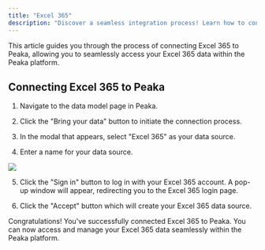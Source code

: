 ```yaml
---
title: "Excel 365"
description: "Discover a seamless integration process! Learn how to connect Excel 365 to Peaka effortlessly for streamlined transactions."
---
```


This article guides you through the process of connecting Excel 365 to Peaka, allowing you to seamlessly access your Excel 365 data within the Peaka platform.

## Connecting Excel 365 to Peaka

1. Navigate to the data model page in Peaka.

2. Click the "Bring your data" button to initiate the connection process.

3. In the modal that appears, select "Excel 365" as your data source.

4. Enter a name for your data source.

<img src="https://cdn.peaka.com/integrations/excel365-1.png" />

5. Click the "Sign in" button to log in with your Excel 365 account. A pop-up window will appear, redirecting you to the Excel 365 login page.

6. Click the "Accept" button which will create your Excel 365 data source.

Congratulations! You've successfully connected Excel 365 to Peaka. You can now access and manage your Excel 365 data seamlessly within the Peaka platform.
